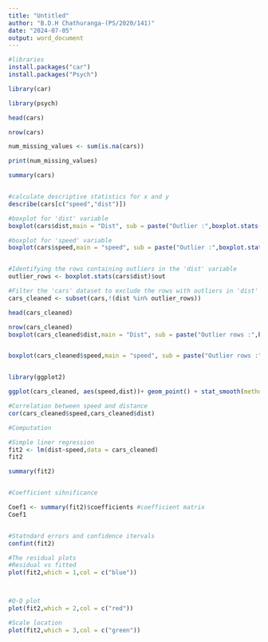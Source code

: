 ---
title: "Untitled"
author: "B.D.H Chathuranga-(PS/2020/141)"
date: "2024-07-05"
output: word_document
---

```{r}
#libraries
install.packages("car")
install.packages("Psych")

library(car)

library(psych)

head(cars)

nrow(cars)

num_missing_values <- sum(is.na(cars))

print(num_missing_values)

summary(cars)


#calculate descriptive statistics for x and y
describe(cars[c("speed","dist")])

#boxplot for 'dist' variable
boxplot(cars$dist,main = "Dist", sub = paste("Outlier :",boxplot.stats(cars$dist)$out))

#boxplot for 'speed' variable
boxplot(cars$speed,main = "speed", sub = paste("Outlier :",boxplot.stats(cars$speed)$out))


#Identifying the rows containing outliers in the 'dist' variable
outlier_rows <- boxplot.stats(cars$dist)$out

#Filter the 'cars' dataset to exclude the rows with outliers in 'dist'
cars_cleaned <- subset(cars,!(dist %in% outlier_rows))

head(cars_cleaned)

nrow(cars_cleaned)
boxplot(cars_cleaned$dist,main = "Dist", sub = paste("Outlier rows :",boxplot.stats(cars_cleaned$dist)$out))


boxplot(cars_cleaned$speed,main = "speed", sub = paste("Outlier rows :",boxplot.stats(cars_cleaned$speed)$out))


library(ggplot2)

ggplot(cars_cleaned, aes(speed,dist))+ geom_point() + stat_smooth(method = lm)

#Correlation between speed and distance
cor(cars_cleaned$speed,cars_cleaned$dist)

#Computation

#Simple liner regression
fit2 <- lm(dist~speed,data = cars_cleaned)
fit2

summary(fit2)


#Coefficient sihnificance

Coef1 <- summary(fit2)$coefficients #coefficient matrix
Coef1


#Statndard errors and confidence itervals
confint(fit2)

#The residual plots
#Residual vs fitted
plot(fit2,which = 1,col = c("blue"))



#Q-Q plot
plot(fit2,which = 2,col = c("red"))

#Scale location
plot(fit2,which = 3,col = c("green"))




```

